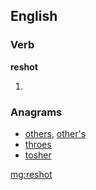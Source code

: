 ==English==

===Verb===
'''reshot'''
# {{past of|[[reshoot]]}}

===Anagrams===
* [[others#English|others]], [[other's#English|other's]]
* [[throes#English|throes]]
* [[tosher#English|tosher]]

[[mg:reshot]]